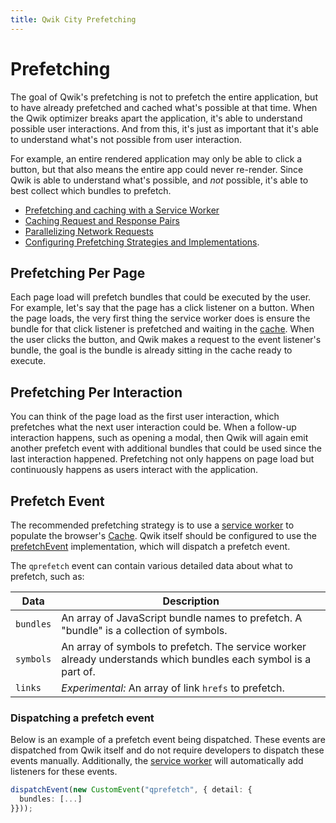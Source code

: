 ```yaml
---
title: Qwik City Prefetching
---
```


# Prefetching

The goal of Qwik's prefetching is not to prefetch the entire application, but to have already prefetched and cached what's possible at that time. When the Qwik optimizer breaks apart the application, it's able to understand possible user interactions. And from this, it's just as important that it's able to understand what's not possible from user interaction.

For example, an entire rendered application may only be able to click a button, but that also means the entire app could never re-render. Since Qwik is able to understand what's possible, and _not_ possible, it's able to best collect which bundles to prefetch.

- [Prefetching and caching with a Service Worker](../service-worker-prefetching/index.mdx)
- [Caching Request and Response Pairs](../request-response-cache/index.mdx)
- [Parallelizing Network Requests](../parallelizing-network-requests/index.mdx)
- [Configuring Prefetching Strategies and Implementations](../../../docs/advanced/prefetching/index.mdx).

## Prefetching Per Page

Each page load will prefetch bundles that could be executed by the user. For example, let's say that the page has a click listener on a button. When the page loads, the very first thing the service worker does is ensure the bundle for that click listener is prefetched and waiting in the [cache](../request-response-cache/index.mdx). When the user clicks the button, and Qwik makes a request to the event listener's bundle, the goal is the bundle is already sitting in the cache ready to execute.

## Prefetching Per Interaction

You can think of the page load as the first user interaction, which prefetches what the next user interaction could be. When a follow-up interaction happens, such as opening a modal, then Qwik will again emit another prefetch event with additional bundles that could be used since the last interaction happened. Prefetching not only happens on page load but continuously happens as users interact with the application.

## Prefetch Event

The recommended prefetching strategy is to use a [service worker](../service-worker-prefetching/index.mdx) to populate the browser's [Cache](https://developer.mozilla.org/en-US/docs/Web/API/Cache). Qwik itself should be configured to use the [prefetchEvent](../../../docs/advanced/prefetching/index.mdx) implementation, which will dispatch a prefetch event.

The `qprefetch` event can contain various detailed data about what to prefetch, such as:

| Data      | Description                                                                                                     |
| --------- | --------------------------------------------------------------------------------------------------------------- |
| `bundles` | An array of JavaScript bundle names to prefetch. A "bundle" is a collection of symbols.                         |
| `symbols` | An array of symbols to prefetch. The service worker already understands which bundles each symbol is a part of. |
| `links`   | _Experimental:_ An array of link `hrefs` to prefetch.                                                           |

### Dispatching a prefetch event

Below is an example of a prefetch event being dispatched. These events are dispatched from Qwik itself and do not require developers to dispatch these events manually. Additionally, the [service worker](../service-worker-prefetching/index.mdx) will automatically add listeners for these events.

```ts
dispatchEvent(new CustomEvent("qprefetch", { detail: {
  bundles: [...]
}}));
```

